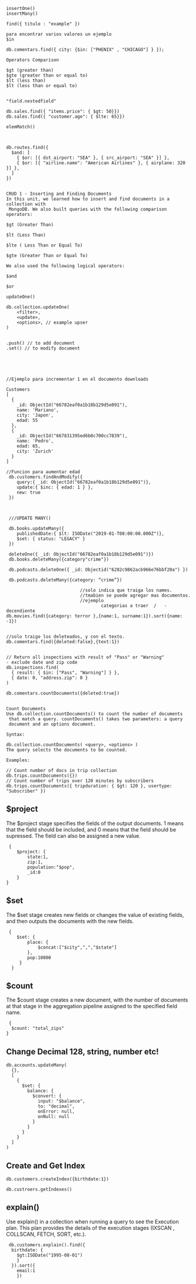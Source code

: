 ``` copy filename="example.js" showLineNumbers
insertOne()
insertMany()

find({ titulo : "example" })

para encontrar varios valores un ejemplo
$in 

db.comentars.find({ city: {$in: ["PHENIX" , "CHICAGO"] } });

Operators Comparison

$gt (greater than)
$gte (greater than or equal to)
$lt (less than)
$lt (less than or equal to)


"field.nestedfield"

db.sales.find({ "items.price": { $gt: 50}})
db.sales.find({ "customer.age": { $lte: 65}})

elemMatch()



db.routes.find({
  $and: [
    { $or: [{ dst_airport: "SEA" }, { src_airport: "SEA" }] },
    { $or: [{ "airline.name": "American Airlines" }, { airplane: 320 }] },
  ]
})


CRUD 1 - Inserting and Finding Documents
In this unit, we learned how to insert and find documents in a collection with
 MongoDB. We also built queries with the following comparison operators:

$gt (Greater Than)

$lt (Less Than)

$lte ( Less Than or Equal To)

$gte (Greater Than or Equal To)

We also used the following logical operators:

$and

$or

updateOne()

db.collection.updateOne(
    <filter>,
    <update>,
    <options>, // example upser
)


.push() // to add document
.set() // to modify document





//Ejemplo para incrementar 1 en el documento downloads

Customers
[
  {
    _id: ObjectId("66782eaf0a1b18b129d5e091"),
    name: 'Mariano',
    city: 'Japon',
    edad: 55
  },
  {
    _id: ObjectId("667831395ed6b0c700cc7839"),
    name: 'Pedro',
    edad: 65,
    city: 'Zurich'
  }
]

//Funcion para aumentar edad
 db.customers.findAndModify({
    query:{ _id: ObjectId("66782eaf0a1b18b129d5e091")},
    update:{ $inc: { edad: 1 } },
    new: true
 })



 ///UPDATE MANY()

 db.books.updateMany({
    publishedDate:{ $lt: ISODate("2019-01-T08:00:00.000Z")},
    $set: { status: "LEGACY" }
 })

 deleteOne({ _id: ObjectId("66782eaf0a1b18b129d5e091")})
 db.books.deleteMany({category"crime"})

 db.podcasts.deleteOne({ _id: Objectid("6282c9862acb966e76bbf20a") })

 db.podcasts.deleteMany({category: “crime”})

                            //solo indica que traiga los names.
                            //tmabien se puede agregar mas documentos.
                            //ejemplo 
                                    categorias a traer  /   - decendiente
db.movies.find({category: terror },{name:1, surname:1}).sort({name: -1})


//solo traigo los deleteados, y con el texto.
db.comentars.find({deleted:false},{text:1})


// Return all inspections with result of "Pass" or "Warning" 
- exclude date and zip code
db.inspections.find(
  { result: { $in: ["Pass", "Warning"] } },
  { date: 0, "address.zip": 0 }
)

db.comentars.countDocuments({deleted:true})


Count Documents
Use db.collection.countDocuments() to count the number of documents
 that match a query. countDocuments() takes two parameters: a query 
 document and an options document.

Syntax:

db.collection.countDocuments( <query>, <options> )
The query selects the documents to be counted.

Examples:

// Count number of docs in trip collection
db.trips.countDocuments({})
// Count number of trips over 120 minutes by subscribers
db.trips.countDocuments({ tripduration: { $gt: 120 }, usertype: "Subscriber" })

```

## $project
The $project stage specifies the fields of the output documents.
 1 means that the field should be included, and 0 means that the 
 field should be supressed. The field can also be assigned a new value.

```copy filename="name" showLineNumbers
 {
    $project: {
        state:1, 
        zip:1,
        population:"$pop",
        _id:0
    }
}
```
## $set
The $set stage creates new fields or changes the value of
 existing fields, and then outputs the documents with the 
 new fields.

``` copy filename="name" showLineNumbers
 {
    $set: {
        place: {
            $concat:["$city",",","$state"]
        },
        pop:10000
     }
  }
```

## $count
The $count stage creates a new document, with the number 
of documents at that stage in the aggregation pipeline assigned 
to the specified field name.

``` copy filename="name" showLineNumbers
 {
  $count: "total_zips"
}
```


## Change Decimal 128, string, number etc!
```copy filename="name" showLineNumbers
db.accounts.updateMany(
  {},
  [
    {
      $set: {
        balance: {
          $convert: {
            input: "$balance",
            to: "decimal",
            onError: null,
            onNull: null
          }
        }
      }
    }
  ]
)
```

## Create and Get Index
```terminal copy filename="terminal" showLineNumbers
db.customers.createIndex({birthdate:1})

db.custroers.getIndexes()
```

##  explain()
Use explain() in a collection when running a query to see the Execution plan. This plan provides the details of the execution stages (IXSCAN , COLLSCAN, FETCH, SORT, etc.).
``` copy filename="name" showLineNumbers
 db.customers.explain().find({
  birthdate: {
    $gt:ISODate("1995-08-01")
    }
  }).sort({
    email:1
    })
```